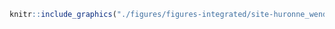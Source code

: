 <!-- #### Sites d’intérêt - Nation Huronne-Wendat - Espèce en péril {-} -->


<!-- -------------------------------------------------- -->

```r
knitr::include_graphics("./figures/figures-integrated/site-huronne_wendat_espece_peril.png")
```

<br>
